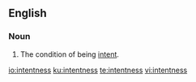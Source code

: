 ==English==

===Noun===
{{en-noun|~|es}}

# The condition of being [[intent]].

[[io:intentness]]
[[ku:intentness]]
[[te:intentness]]
[[vi:intentness]]